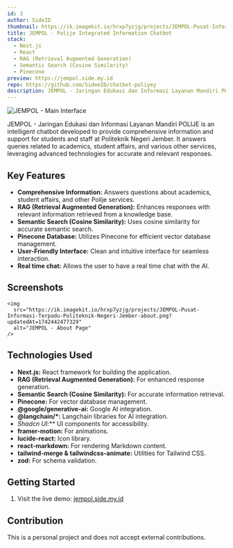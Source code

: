 ```yaml
---
id: 3
author: SideID
thumbnail: https://ik.imagekit.io/hrxp7yzjg/projects/JEMPOL-Pusat-Informasi-Terpadu-Politeknik-Negeri-Jember-main.png?updatedAt=1742442479130
title: JEMPOL - Polije Integrated Information Chatbot
stack:
  - Next.js
  - React
  - RAG (Retrieval Augmented Generation)
  - Semantic Search (Cosine Similarity)
  - Pinecone
preview: https://jempol.side.my.id
repo: https://github.com/SideeID/chatbot-poliyey
description: JEMPOL - Jaringan Edukasi dan Informasi Layanan Mandiri POLIJE is a chatbot designed to answer questions about academics, student affairs, and other services at Politeknik Negeri Jember.
---
```


<img
  src='https://ik.imagekit.io/hrxp7yzjg/projects/JEMPOL-Pusat-Informasi-Terpadu-Politeknik-Negeri-Jember-main.png?updatedAt=1742442479130'
  alt='JEMPOL - Main Interface'
  fetchPriority='high'
/>

JEMPOL - Jaringan Edukasi dan Informasi Layanan Mandiri POLIJE is an intelligent chatbot developed to provide comprehensive information and support for students and staff at Politeknik Negeri Jember. It answers queries related to academics, student affairs, and various other services, leveraging advanced technologies for accurate and relevant responses.

## Key Features

- **Comprehensive Information:** Answers questions about academics, student affairs, and other Polije services.
- **RAG (Retrieval Augmented Generation):** Enhances responses with relevant information retrieved from a knowledge base.
- **Semantic Search (Cosine Similarity):** Uses cosine similarity for accurate semantic search.
- **Pinecone Database:** Utilizes Pinecone for efficient vector database management.
- **User-Friendly Interface:** Clean and intuitive interface for seamless interaction.
- **Real time chat:** Allows the user to have a real time chat with the AI.

## Screenshots

    <img
      src="https://ik.imagekit.io/hrxp7yzjg/projects/JEMPOL-Pusat-Informasi-Terpadu-Politeknik-Negeri-Jember-about.png?updatedAt=1742442477329"
      alt="JEMPOL - About Page"
    />

## Technologies Used

- **Next.js:** React framework for building the application.
- **RAG (Retrieval Augmented Generation):** For enhanced response generation.
- **Semantic Search (Cosine Similarity):** For accurate information retrieval.
- **Pinecone:** For vector database management.
- **@google/generative-ai:** Google AI integration.
- **@langchain/\*:** Langchain libraries for AI integration.
- *Shadcn UI*:** UI components for accessibility.
- **framer-motion:** For animations.
- **lucide-react:** Icon library.
- **react-markdown:** For rendering Markdown content.
- **tailwind-merge & tailwindcss-animate:** Utilities for Tailwind CSS.
- **zod:** For schema validation.

## Getting Started

1.  Visit the live demo: [jempol.side.my.id](https://jempol.side.my.id/)

## Contribution

This is a personal project and does not accept external contributions.
